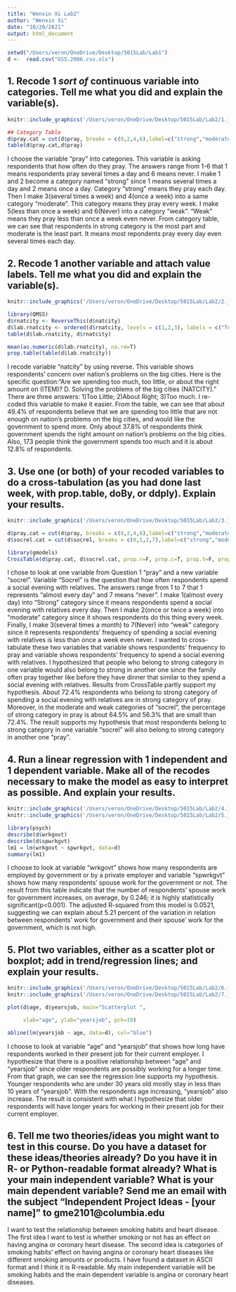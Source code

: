 ---
title: "Wenxin Xi Lab2"
author: "Wenxin Xi"
date: "10/20/2021"
output: html_document
---

```{r}
setwd("/Users/veron/OneDrive/Desktop/5015Lab/Lab1")
d <-  read.csv("GSS.2006.csv.xls")
```

## 1. Recode 1 *sort of* continuous variable into categories.  Tell me what you did and explain the variable(s).

```{r}
knitr::include_graphics('/Users/veron/OneDrive/Desktop/5015Lab/Lab2/1.jpg')
```

```{r}
## Category Table
d$pray.cat = cut(d$pray, breaks = c(0,2,4,6),label=c("strong","moderate","weak"),ordered=TRUE)
table(d$pray.cat,d$pray)
```

I choose the variable "pray" into categories. This variable is asking respondents that how often do they pray. The answers range from 1-6 that 1 means respondents pray several times a day and 6 means never. I make 1 and 2 become a category named "strong" since 1 means several times a day and 2 means once a day. Category "strong" means they pray each day. Then I make 3(several times a week) and 4(once a week) into a same category "moderate". This category means they pray every week. I make 5(less than once a week) and 6(Never) into a category "weak". "Weak" means they pray less than once a week even never. From category table, we can see that respondents in strong category is the most part and moderate is the least part. It means most repondents pray every day even several times each day.


## 2. Recode 1 another variable and attach value labels.  Tell me what you did and explain the variable(s).

```{r}
knitr::include_graphics('/Users/veron/OneDrive/Desktop/5015Lab/Lab2/2.jpg')
```

```{r}
library(QMSS)
d$rnatcity <- ReverseThis(d$natcity)
d$lab.rnatcity <- ordered(d$rnatcity, levels = c(1,2,3), labels = c("Too Much", "Right", "Not Enough"))
table(d$lab.rnatcity, d$rnatcity)

mean(as.numeric(d$lab.rnatcity), na.rm=T)
prop.table(table(d$lab.rnatcity))
```

I recode variable "natcity" by using reverse. This variable shows respondents' concern over nation's problems on the big cities. Here is the specific question:"Are we spending too much, too little, or about the right amount on (ITEM)? D. Solving the problems of the big cities (NATCITY)." There are three answers: 1)Too Little; 2)About Right; 3)Too much. 
I re-coded this variable to make it easier. From the table, we can see that about 49.4% of respondents believe that we are spending too little that are not enough on nation's problems on the big cities, and would like the government to spend more. Only about 37.8% of respondents think government spends the right amount on nation's problems on the big cities. Also, 173 people think the government spends too much and it is about 12.8% of respondents.

## 3. Use one (or both) of your recoded variables to do a cross-tabulation (as you had done last week, with prop.table, doBy, or ddply). Explain your results.

```{r}
knitr::include_graphics('/Users/veron/OneDrive/Desktop/5015Lab/Lab2/3.jpg')
```

```{r}
d$pray.cat = cut(d$pray, breaks = c(0,2,4,6),label=c("strong","moderate","weak"),ordered=TRUE)
d$socrel.cat = cut(d$socrel, breaks = c(0,1,2,7),label=c("strong","moderate","weak"),ordered=TRUE)

library(gmodels)
CrossTable(d$pray.cat, d$socrel.cat, prop.r=F, prop.c=T, prop.t=F, prop.chisq=F, format="SPSS")
```

I chose to look at one variable from Question 1 "pray" and a new variable "socrel". Variable "Socrel" is the question that how often respondents spend a social evening with relatives. The answers range from 1 to 7 that 1 represents "almost every day" and 7 means "never". I make 1(almost every day) into "Strong" category since it means respondents spend a social evening with relatives every day. Then I make 2(once or twice a week) into "moderate" category since it shows respondents do this thing every week. Finally, I make 3(several times a month) to 7(Never) into "weak" category since it represents respondents' frequency of spending a social evening with relatives is less than once a week even never. 
 I wanted to cross-tabulate these two variables that variable shows respondents' frequency to pray and variable shows respondents' frequency to spend a social evening with relatives. I hypothesized that people who belong to strong category in one variable would also belong to strong in another one since the family often pray together like before they have dinner that similar to they spend a social evening with relatives.
Results from CrossTable partly support my hypothesis. About 72.4% respondents who belong to strong category of spending a social evening with relatives are in strong category of pray. Moreover, in the moderate and weak categories of "socrel", the percentage of strong category in pray is about 64.5% and 56.3% that are small than 72.4%. The result supports my hypothesis that most respondents belong to strong category in one variable "socrel" will also belong to strong category in another one "pray". 




## 4. Run a linear regression with 1 independent and 1 dependent variable.  Make all of the recodes necessary to make the model as easy to interpret as possible.  And explain your results.

```{r}
knitr::include_graphics('/Users/veron/OneDrive/Desktop/5015Lab/Lab2/4.jpg')
knitr::include_graphics('/Users/veron/OneDrive/Desktop/5015Lab/Lab2/5.jpg')
```

```{r}
library(psych)
describe(d$wrkgovt) 
describe(d$spwrkgvt) 
lm1 = lm(wrkgovt ~ spwrkgvt, data=d) 
summary(lm1)
```
 
I choose to look at variable "wrkgovt" shows how many respondents are employed by government or by a private employer and variable "spwrkgvt" shows how many respondents' spouse work for the government or not. The result from this table indicate that the number of respondents' spouse work for government increases, on average, by 0.246; it is highly statistically significant(p<0.001). The adjusted R-squared from this model is 0.0521, suggesting we can explain about 5.21 percent of the variation in relation between respondents' work for government and their spouse' work for the government, which is not high.
 

## 5. Plot two variables, either as a scatter plot or boxplot; add in trend/regression lines; and explain your results.
```{r}
knitr::include_graphics('/Users/veron/OneDrive/Desktop/5015Lab/Lab2/6.jpg')
knitr::include_graphics('/Users/veron/OneDrive/Desktop/5015Lab/Lab2/7.jpg')
```


```{r}
plot(d$age, d$yearsjob, main="Scatterplot ", 

     xlab="age", ylab="yearsjob", pch=19) 

abline(lm(yearsjob ~ age, data=d), col="blue")
```

I choose to look at variable "age" and "yearsjob" that shows how long have respondents worked in their present job for their current employer. I hypothesize that there is a positive relationship between "age" and "yearsjob" since older respondents are possibly working for a longer time. From that graph, we can see the regression line supports my hypothesis. Younger respondents who are under 30 years old mostly stay in less than 10 years of "yearsjob". With the respondents age increasing, "yearsjob" also increase. The result is consistent with what I hypothesize that older respondents will have longer years for working in their present job for their current employer.

## 6. Tell me two theories/ideas you might want to test in this course. Do you have a dataset for these ideas/theories already? Do you have it in R- or Python-readable format already? What is your main independent variable? What is your main dependent variable?  Send me an email with the subject "Independent Project Ideas - [your name]" to gme2101@columbia.edu

I want to test the relationship between smoking habits and heart disease. The first idea I want to test is whether smoking or not has an effect on having angina or coronary heart disease. The second idea is categories of smoking habits’ effect on having angina or coronary heart diseases like different smoking amounts or products. I have found a dataset in ASCII format and I think it is R-readable. My main independent variable will be smoking habits and the main dependent variable is angina or coronary heart diseases. 
